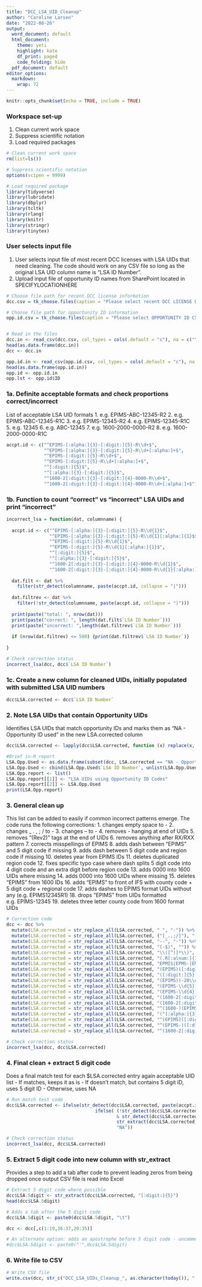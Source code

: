 ---
title: "DCC_LSA_UID_Cleanup"
author: "Caroline Larsen"
date: "2022-08-26"
output:
  word_document: default
  html_document:
    theme: yeti
    highlight: kate
    df_print: paged
    code_folding: hide
  pdf_document: default
editor_options: 
  markdown: 
    wrap: 72
---

```{r setup, include=FALSE}
knitr::opts_chunk$set(echo = TRUE, include = TRUE)
```

### Workspace set-up

1.  Clean current work space
2.  Suppress scientific notation
3.  Load required packages

```{r echo=FALSE}

# Clean current work space
rm(list=ls())

# Suppress scientific notation
options(scipen = 9999)

# Load required package
library(tidyverse)
library(lubridate)
library(dbplyr)
library(tcltk)
library(rlang)
library(knitr)
library(stringr)
library(tinytex)

```

### User selects input file

1.  User selects input file of most recent DCC licenses with LSA UIDs
    that need cleaning. The code should work on any CSV file so long as
    the original LSA UID column name is "LSA ID Number".
2.  Upload input file of opportunity ID names from SharePoint located in
    SPECIFYLOCATIONHERE

```{r}
# Choose file path for recent DCC license information
dcc.csv = tk_choose.files(caption = "Please select recent DCC LICENSE DATA CSV FILE")

# Choose file path for opportunity ID information
opp.id.csv = tk_choose.files(caption = "Please select OPPORTUNITY ID CSV FILE")


# Read in the files
dcc.in <- read_csv(dcc.csv, col_types = cols(.default = "c"), na = c("", "NA", "NULL"))
head(as.data.frame(dcc.in))
dcc <- dcc.in

opp.id.in <- read_csv(opp.id.csv, col_types = cols(.default = "c"), na = c("", "NA", "NULL"))
head(as.data.frame(opp.id.in))
opp.id <- opp.id.in
opp.lst <- opp.id$ID


```

### 1a. Definite acceptable formats and check proportions correct/incorrect

List of acceptable LSA UID formats 1. e.g. EPIMS-ABC-12345-R2 2. e.g.
EPIMS-ABC-12345-R1C 3. e.g. EPIMS-12345-R2 4. e.g. EPIMS-12345-R1C 5.
e.g. 12345 6. e.g. ABC-12345 7. e.g. 1600-2000-0000-R2 8. e.g.
1600-2000-0000-R1C

```{r}

accpt.id <- c("^EPIMS-[:alpha:]{3}-[:digit:]{5}-R\\d+$", 
              "^EPIMS-[:alpha:]{3}-[:digit:]{5}-R\\d+[:alpha:]+$",
              "^EPIMS-[:digit:]{5}-R\\d+$",
              "^EPIMS-[:digit:]{5}-R\\d+[:alpha:]+$",
              "^[:digit:]{5}$",
              "^[:alpha:]{3}-[:digit:]{5}$",
              "^1600-2[:digit:]{3}-[:digit:]{4}-0000-R\\d+$",
              "^1600-2[:digit:]{3}-[:digit:]{4}-0000-R\\d+[:alpha:]+$")

```

### 1b. Function to count "correct" vs "incorrect" LSA UIDs and print "incorrect"

```{r}

incorrect_lsa = function(dat, columnname) {
  
  accpt.id <- c("^EPIMS-[:alpha:]{3}-[:digit:]{5}-R\\d{1}$",
                "^EPIMS-[:alpha:]{3}-[:digit:]{5}-R\\d{1}[:alpha:]{1}$$",
                "^EPIMS-[:digit:]{5}-R\\d{1}$",                             
                "^EPIMS-[:digit:]{5}-R\\d{1}[:alpha:]{1}$",
                "^[:digit:]{5}$",
                "^[:alpha:]{3}-[:digit:]{5}$",
                "^1600-2[:digit:]{3}-[:digit:]{4}-0000-R\\d{1}$",
                "^1600-2[:digit:]{3}-[:digit:]{4}-0000-R\\d{1}[:alpha:]{1}$")
  
  dat.filt <- dat %>%
    filter(str_detect(columnname, paste(accpt.id, collapse = "|")))
  
  dat.filtrev <- dat %>%
    filter(!str_detect(columnname, paste(accpt.id, collapse = "|")))
  
  print(paste("total: ", nrow(dat)))
  print(paste("correct: ", length(dat.filt$`LSA ID Number`)))
  print(paste("incorrect: ",length(dat.filtrev$`LSA ID Number`)))
  
  if (nrow(dat.filtrev) <= 500) {print(dat.filtrev$`LSA ID Number`)}
  
}

# Check correction status
incorrect_lsa(dcc, dcc$`LSA ID Number`)

```

### 1c. Create a new column for cleaned UIDs, initially populated with submitted LSA UID numbers

```{r}

dcc$LSA.corrected <- dcc$`LSA ID Number`

```

### 2. Note LSA UIDs that contain Opportunity UIDs

Identifies LSA UIDs that match opportunity IDs and marks them as "NA -
Opportunity ID used" in the new LSA.corrected column

```{r}

dcc$LSA.corrected <- lapply(dcc$LSA.corrected, function (x) replace(x, grep(paste(".*", paste(opp.lst, collapse = "|"), ".*"), x), "NA - Opportunity ID used"))

#Brief in-R report
LSA.Opp.Used <- as.data.frame(subset(dcc, LSA.corrected == "NA - Opportunity ID used"))
LSA.Opp.Used <- cbind(LSA.Opp.Used$`LSA ID Number`, unlist(LSA.Opp.Used$LSA.corrected))
LSA.Opp.report <- list()
LSA.Opp.report[[1]] <- "LSA UIDs using Opportunity ID Codes"
LSA.Opp.report[[2]] <- LSA.Opp.Used
print(LSA.Opp.report)

```

### 3. General clean up

This list can be added to easily if common incorrect patterns emerge.
The code runs the following corrections: 1. changes empty space to - 2.
changes \_ . , ; / to - 3. changes -- to - 4. removes - hanging at end
of UIDs 5. removes "(Rev2)" tags at the end of UIDs 6. removes anything
after RX/RXX pattern 7. corrects misspellings of EPIMS 8. adds dash
between "EPIMS" and 5 digit code if missing 9. adds dash between 5 digit
code and region code if missing 10. deletes year from EPIMS IDs 11.
deletes duplicated region code 12. fixes specific typo case where dash
splits 5 digit code into 4 digit code and an extra digit before region
code 13. adds 0000 into 1600 UIDs where missing 14. adds 0000 into 1600
UIDs where missing 15. deletes "EPIMS" from 1600 IDs 16. adds "EPIMS" to
front of IFS with county code + 5 digit code + regional code 17. adds
dashes to EPIMS format UIDs without any (e.g. EPIMS12345R1) 18. drops
"EPIMS" from UIDs formatted e.g. EPIMS-12345 19. deletes three letter
county code from 1600 format UIDs

```{r}

# Correction code
dcc <- dcc %>%  
  mutate(LSA.corrected = str_replace_all(LSA.corrected, " ", "-")) %>%                #1
  mutate(LSA.corrected = str_replace_all(LSA.corrected, ("[_.,;/]"), "-")) %>%        #2
  mutate(LSA.corrected = str_replace_all(LSA.corrected, "--", "-")) %>%               #3
  mutate(LSA.corrected = str_replace_all(LSA.corrected, "(-$)", "")) %>%              #4
  mutate(LSA.corrected = str_replace_all(LSA.corrected, "\\([^)]*\\)", "")) %>%       #5 
  mutate(LSA.corrected = str_replace_all(LSA.corrected, "(.R[:alnum:]{1,2})(-[:alnum:]*$)", "\\1")) %>%     #6 
  mutate(LSA.corrected = str_replace_all(LSA.corrected, "EPMIS|EPMS-|EMPIS|Epims|epims|EPIM-|^PIMS", "EPIMS")) %>%  #7
  mutate(LSA.corrected = str_replace_all(LSA.corrected, "(EPIMS)([:digit:]{5})", "\\1-\\2")) %>%            #8
  mutate(LSA.corrected = str_replace_all(LSA.corrected, "([:digit:]{5})(R)", "\\1-\\2")) %>%                #9
  mutate(LSA.corrected = str_replace_all(LSA.corrected, "(EPIMS)(-20\\d{2})(-\\d{5})", "\\1\\3")) %>%       #10
  mutate(LSA.corrected = str_replace_all(LSA.corrected, "(EPIMS-\\d{5})(R[:alnum:]{1,2})(R[:alnum:]{1,2})", "\\1\\2")) %>%              #11
  mutate(LSA.corrected = str_replace_all(LSA.corrected, "(EPIMS-\\d{4})(-)([:digit:]{1})(R[:alnum:]{1,2})", "\\1\\3\\2\\4")) %>%        #12
  mutate(LSA.corrected = str_replace_all(LSA.corrected, "(1600-2[:digit:]{3}-[:digit:]{4})(-R\\d{1}$)", "\\1-0000\\2")) %>%             #13
  mutate(LSA.corrected = str_replace_all(LSA.corrected, "(1600-2[:digit:]{3}-[:digit:]{4})(-R\\d{1}[:alpha:]{1}$)", "\\1-0000\\2")) %>% #14
  mutate(LSA.corrected = str_replace_all(LSA.corrected, "^(1600-)(EPIMS-)", "\\1")) %>%                     #15
  mutate(LSA.corrected = str_replace_all(LSA.corrected, "(^[:alpha:]{3}-[:digit:]{5}-R)", "EPIMS-\\1")) %>% #16
  mutate(LSA.corrected = str_replace_all(LSA.corrected, "^(EPIMS)([:digit:]{5})(R[:digit:]{1})$", "\\1-\\2-\\3")) %>% #17
  mutate(LSA.corrected = str_replace_all(LSA.corrected, "^(EPIMS-)([:digit:]{5})$", "\\2")) %>% #18
  mutate(LSA.corrected = str_replace_all(LSA.corrected, "^(1600-2[:digit:]{3}-[:digit:]{4})(-[:alpha:]{3})(-R\\d{1}$)", "\\1\\3")) #19

# Check correction status
incorrect_lsa(dcc, dcc$LSA.corrected)

```

### 4. Final clean + extract 5 digit code

Does a final match test for each \$LSA.corrected entry again acceptable
UID list - If matches, keeps it as is - If doesn't match, but contains 5
digit ID, uses 5 digit ID - Otherwise, uses NA

```{r}

# Run match test code
dcc$LSA.corrected <- ifelse(str_detect(dcc$LSA.corrected, paste(accpt.id, collapse = "|")), dcc$LSA.corrected, 
                                 ifelse( (!str_detect(dcc$LSA.corrected, paste(accpt.id, collapse = "|"))) 
                                         & str_detect(dcc$LSA.corrected,"[:digit:]{5}"), 
                                         str_extract(dcc$LSA.corrected, "[:digit:]{5}"), 
                                         "NA"))

# Check correction status
incorrect_lsa(dcc, dcc$LSA.corrected)

```

### 5. Extract 5 digit code into new column with str_extract

Provides a step to add a tab after code to prevent leading zeros from
being dropped once output CSV file is read into Excel

```{r}

# Extract 5 digit code where possible
dcc$LSA.5digit <- str_extract(dcc$LSA.corrected, "[:digit:]{5}")
head(dcc$LSA.5digit)

# Adds a tab after the 5 digit code 
dcc$LSA.5digit <- paste0(dcc$LSA.5digit, "\t")

dcc <- dcc[,c(1:19,36:37,20:35)]

# An alternate option: adds an apostrophe before 5 digit code - uncomment to use
#dcc$LSA.5digit <- paste0("'",dcc$LSA.5digit)

```

### 6. Write file to CSV

```{r}

# Write CSV file
write.csv(dcc, str_c("DCC_LSA_UIDs_Cleanup_", as.character(today()), ".csv"))

```

### 

```{r}

```

